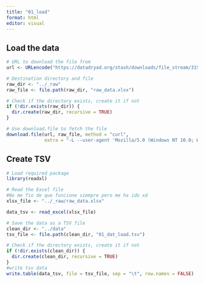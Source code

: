 ```yaml
---
title: "01_load"
format: html
editor: visual
---
```


## Load the data

```r
# URL to download the file from
url <- URLencode("https://datadryad.org/stash/downloads/file_stream/3153128")

# Destination directory and file
raw_dir <- "../_raw"
raw_file <- file.path(raw_dir, "raw_data.xlsx")

# Check if the directory exists, create it if not
if (!dir.exists(raw_dir)) {
  dir.create(raw_dir, recursive = TRUE) 
}

# Use download.file to fetch the file
download.file(url, raw_file, method = "curl", 
              extra = "-L --user-agent 'Mozilla/5.0 (Windows NT 10.0; Win64; x64) AppleWebKit/537.36 (KHTML, like Gecko) Chrome/91.0.4472.124 Safari/537.36'")

```

## Create TSV

```r
# Load required package
library(readxl)

# Read the Excel file
#No me fio de que funcione siempre pero me ha ido xd
xlsx_file <- "../_raw/raw_data.xlsx" 

data_tsv <- read_excel(xlsx_file)

# Save the data as a TSV file
clean_dir <- "../data"
tsv_file <- file.path(clean_dir, "01_dat_load.tsv")

# Check if the directory exists, create it if not
if (!dir.exists(clean_dir)) {
  dir.create(clean_dir, recursive = TRUE) 
}
#write tsv data
write.table(data_tsv, file = tsv_file, sep = "\t", row.names = FALSE)

```
